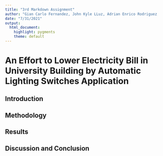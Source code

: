 ```yaml
---
title: "3rd Markdown Assignment"
author: "Gian Carlo Fernandez, John Kyle LLuz, Adrian Enrico Rodriguez, Iris Salangad"
date: "7/31/2021"
output:
  html_document:
    highlight: pygments
    theme: default
---
```


# An Effort to Lower Electricity Bill in University Building by Automatic Lighting Switches Application {.tabset .tabset-pills}

## Introduction

## Methodology

## Results

## Discussion and Conclusion